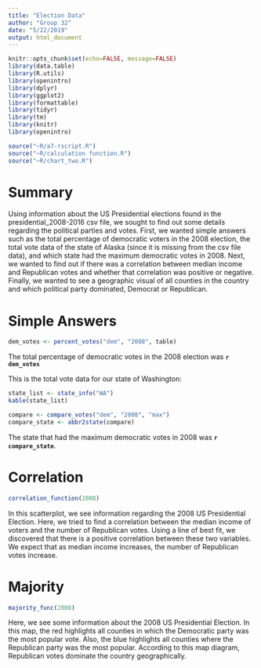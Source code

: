 ```yaml
---
title: "Election Data"
author: "Group 32"
date: "5/22/2019"
output: html_document
---
```


```r

knitr::opts_chunk$set(echo=FALSE, message=FALSE)
library(data.table)
library(R.utils)
library(openintro)
library(dplyr)
library(ggplot2)
library(formattable)
library(tidyr)
library(tm)
library(knitr)
library(openintro)

source("~R/a7-rscript.R") 
source("~R/calculation function.R")
source("~R/chart_two.R") 
```

# Summary 

Using information about the US Presidential elections found in the presidential_2008-2016 
csv file, we sought to find out some details regarding the political parties and votes. 
First, we wanted simple answers such as the total percentage of democratic voters in the 
2008 election, the total vote data of the state of Alaska (since it is missing from the 
csv file data), and which state had the maximum democratic votes in 2008. Next, we wanted 
to find out if there was a correlation between median income and Republican votes and 
whether that correlation was positive or negative. Finally, we wanted to see a geographic 
visual of all counties in the country and which political party dominated, Democrat or 
Republican.


# Simple Answers

```r
dem_votes <- percent_votes("dem", "2008", table)
```

The total percentage of democratic votes in the 2008 election was **`r dem_votes`** 

This is the total vote data for our state of Washington:
```r
state_list <- state_info("WA")
kable(state_list)
```

```r
compare <- compare_votes("dem", "2008", "max")
compare_state <- abbr2state(compare) 
```
The state that had the maximum democratic votes in 2008 was **`r compare_state`**.

# Correlation
```r

correlation_function(2008)

```

In this scatterplot, we see information regarding the 2008 US Presidential Election.
Here, we tried to find a correlation between the median income of voters and the 
number of Republican votes. Using a line of best fit, we discovered that there is a 
positive correlation between these two variables. We expect that as median income 
increases, the number of Republican votes increase.



# Majority
```r

majority_func(2008)

```

Here, we see some information about the 2008 US Presidential Election. In this map,
the red highlights all counties in which the Democratic party was the most popular
vote. Also, the blue highlights all counties where the Republican party was the most
popular. According to this map diagram, Republican votes dominate the country 
geographically.
